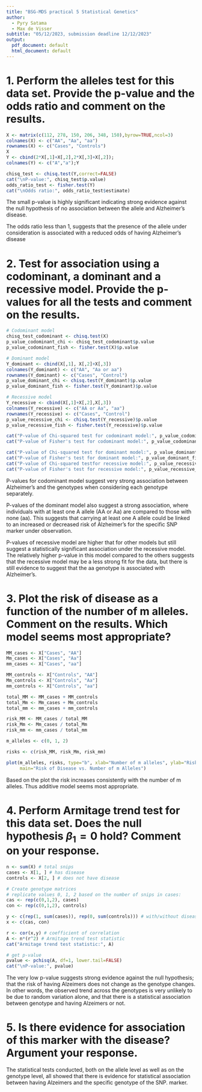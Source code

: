 ```yaml
---
title: "BSG-MDS practical 5 Statistical Genetics"
author: 
  - Pyry Satama
  - Max de Visser
subtitle: "05/12/2023, submission deadline 12/12/2023"
output:
  pdf_document: default
  html_document: default
---
```


# 1. Perform the alleles test for this data set. Provide the p-value and the odds ratio and comment on the results.
```r
X <- matrix(c(112, 278, 150, 206, 348, 150),byrow=TRUE,ncol=3)
colnames(X) <- c("AA", "Aa", "aa")
rownames(X) <- c("Cases", "Controls")
X
Y <- cbind(2*X[,1]+X[,2],2*X[,3]+X[,2]);
colnames(Y) <- c("A","a");Y

chisq_test <- chisq.test(Y,correct=FALSE)
cat("\nP-value:", chisq_test$p.value)
odds_ratio_test <- fisher.test(Y)
cat("\nOdds ratio:", odds_ratio_test$estimate)
```
The small p-value is highly significant indicating strong evidence against the null hypothesis of no association between the allele and Alzheimer's disease.

The odds ratio less than 1, suggests that the presence of the allele under consideration is associated with a reduced odds of having Alzheimer's disease

# 2. Test for association using a codominant, a dominant and a recessive model. Provide the p-values for all the tests and comment on the results.
```r
# Codominant model
chisq_test_codominant <- chisq.test(X)
p_value_codominant_chi <- chisq_test_codominant$p.value
p_value_codominant_fish <- fisher.test(X)$p.value

# Dominant model
Y_dominant <- cbind(X[,1], X[,2]+X[,3])
colnames(Y_dominant) <- c("AA", "Aa or aa")
rownames(Y_dominant) <- c("Cases", "Control")
p_value_dominant_chi <- chisq.test(Y_dominant)$p.value
p_value_dominant_fish <- fisher.test(Y_dominant)$p.value

# Recessive model
Y_recessive <- cbind(X[,1]+X[,2],X[,3])
colnames(Y_recessive) <- c("AA or Aa", "aa")
rownames(Y_recessive) <- c("Cases", "Control")
p_value_recessive_chi <- chisq.test(Y_recessive)$p.value
p_value_recessive_fish <- fisher.test(Y_recessive)$p.value

cat("P-value of Chi-squared test for codominant model:", p_value_codominant_chi, "\n")
cat("P-value of Fisher's test for codominant model:", p_value_codominant_fish, "\n\n")

cat("P-value of Chi-squared test for dominant model:", p_value_dominant_chi, "\n")
cat("P-value of Fisher's test for dominant model:", p_value_dominant_fish, "\n\n")
cat("P-value of Chi-squared testfor recessive model:", p_value_recessive_chi, "\n")
cat("P-value of Fisher's test for recessive model:", p_value_recessive_fish, "\n")
```
P-values for codominant model suggest very strong association between Alzheimer's and the genotypes when considering each genotype separately.

P-values of the dominant model also suggest a strong association, where individuals with at least one A allele (AA or Aa) are compared to those with none (aa). This suggests that carrying at least one A allele could be linked to an increased or decreased risk of Alzheimer's for the specific SNP marker under observation.

P-values of recessive model are higher that for other models but still suggest a statistically significant association under the recessive model. The relatively higher p-value in this model compared to the others suggests that the recessive model may be a less strong fit for the data, but there is still evidence to suggest that the aa genotype is associated with Alzheimer's.

# 3. Plot the risk of disease as a function of the number of m alleles. Comment on the results. Which model seems most appropriate?
```r
MM_cases <- X["Cases", "AA"]
Mm_cases <- X["Cases", "Aa"]
mm_cases <- X["Cases", "aa"]

MM_controls <- X["Controls", "AA"]
Mm_controls <- X["Controls", "Aa"]
mm_controls <- X["Controls", "aa"]

total_MM <- MM_cases + MM_controls
total_Mm <- Mm_cases + Mm_controls
total_mm <- mm_cases + mm_controls

risk_MM <- MM_cases / total_MM
risk_Mm <- Mm_cases / total_Mm
risk_mm <- mm_cases / total_mm

m_alleles <- c(0, 1, 2)

risks <- c(risk_MM, risk_Mm, risk_mm)

plot(m_alleles, risks, type="b", xlab="Number of m alleles", ylab="Risk of Disease", 
     main="Risk of Disease vs. Number of m Alleles")
```
Based on the plot the risk increases consistently with the number of m alleles. Thus additive model seems most appropriate.

# 4. Perform Armitage trend test for this data set. Does the null hypothesis $\beta_1=0$ hold? Comment on your response.
```r
n <- sum(X) # total snips
cases <- X[1, ] # has disease
controls <- X[2, ] # does not have disease

# Create genotype matrices
# replicate values 0, 1, 2 based on the number of snips in cases:
cas <- rep(c(0,1,2), cases) 
con <- rep(c(0,1,2), controls)

y <- c(rep(1, sum(cases)), rep(0, sum(controls))) # with/without disease matrix
x <- c(cas, con)

r <- cor(x,y) # coefficient of correlation
A <- n*(r^2) # Armitage trend test statistic
cat("Armitage trend test statistic:", A)

# get p-value
pvalue <- pchisq(A, df=1, lower.tail=FALSE)
cat("\nP-value:", pvalue)
```
The very low p-value suggests strong evidence against the null hypothesis; that the risk of having Alzeimers does not change as the genotype changes. In other words, the observed trend across the genotypes is very unlikely to be due to random variation alone, and that there is a statistical association between genotype and having Alzeimers or not.

# 5. Is there evidence for association of this marker with the disease? Argument your response.
The statistical tests conducted, both on the allele level as well as on the genotype level, all showed that there is evidence for statistical association between having Alzeimers and the specific genotype of the SNP. marker.
